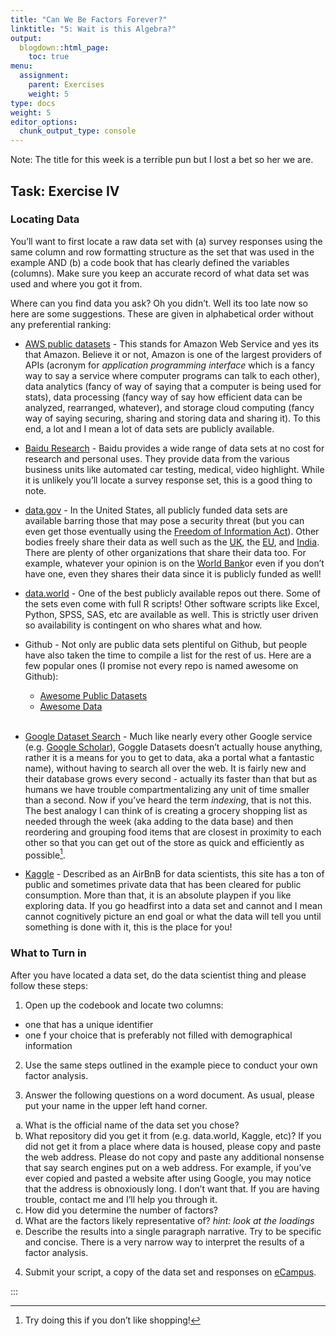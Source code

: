 ```yaml
---
title: "Can We Be Factors Forever?"
linktitle: "5: Wait is this Algebra?"
output:
  blogdown::html_page:
    toc: true
menu:
  assignment:
    parent: Exercises
    weight: 5
type: docs
weight: 5
editor_options: 
  chunk_output_type: console
---
```


Note: The title for this week is a terrible pun but I lost a bet so her we are.

## Task: Exercise IV

### Locating Data

You'll want to first locate a raw data set with (a) survey responses using the same column and row formatting structure as the set that was used in the example AND (b) a code book that has clearly defined the variables (columns). Make sure you keep an accurate record of what data set was used and where you got it from.

Where can you find data you ask? Oh you didn't. Well its too late now so here are some suggestions. These are given in alphabetical order without any preferential ranking:

- [AWS public datasets](https://registry.opendata.aws/){target="_blank"} - This stands for Amazon Web Service and yes its that Amazon. Believe it or not, Amazon is one of the largest providers of APIs (acronym for *application programming interface* which is a fancy way to say a service where computer programs can talk to each other), data analytics (fancy of way of saying that a computer is being used for stats), data processing (fancy way of say how efficient data can be analyzed, rearranged, whatever), and storage cloud computing (fancy way of saying securing, sharing and storing data and sharing it). To this end, a lot and I mean a lot of data sets are publicly available.

- [Baidu Research](https://ai.baidu.com/broad/introduction?dataset=dureader){target="_blank"} - Baidu provides a wide range of data sets at no cost for research and personal uses. They provide data from the various business units like automated car testing, medical, video highlight. While it is unlikely you'll locate a survey response set, this is a good thing to note.

- [data.gov](https://www.data.gov/){target="_blank"} - In the United States, all publicly funded data sets are available barring those that may pose a security threat (but you can even get those eventually using the [Freedom of Information Act](https://www.foia.gov/data.html){target="_blank"}). Other bodies freely share their data as well such as the [UK](https://data.gov.uk/){target="_blank"}, the [EU](https://data.europa.eu/euodp/en/data/){target="_blank"}, and [India](https://data.gov.in/){target="_blank"}. There are plenty of other organizations that share their data too. For example, whatever your opinion is on the [World Bank](https://data.worldbank.org/){target="_blank"}or even if you don't have one, even they shares their data since it is publicly funded as well!

- [data.world](https://data.world/){target="_blank"} - One of the best publicly available repos out there. Some of the sets even come with full R scripts! Other software scripts like Excel, Python, SPSS, SAS, etc are available as well. This is strictly user driven so availability is contingent on who shares what and how.

- Github - Not only are public data sets plentiful on Github, but people have also taken the time to compile a list for the rest of us. Here are a few popular ones (I promise not every repo is named awesome on Github):
  - [Awesome Public Datasets](https://github.com/awesomedata/awesome-public-datasets){target="_blank"}
  - [Awesome Data](https://github.com/viisar/awesome-datasets){target="_blank"} <br><br>

- [Google Dataset Search](https://toolbox.google.com/datasetsearch){target="_blank"} - Much like nearly every other Google service (e.g. [Google Scholar](https://scholar.google.com/){target="_blank"}), Goggle Datasets doesn't actually house anything, rather it is a means for you to get to data, aka a portal what a fantastic name), without having to search all over the web. It is fairly new and their database grows every second - actually its faster than that but as humans we have trouble compartmentalizing any unit of time smaller than a second. Now if you've heard the term *indexing*, that is not this. The best analogy I can think of is creating a grocery shopping list as needed through the week (aka adding to the data base) and then reordering and grouping food items that are closest in proximity to each other so that you can get out of the store as quick and efficiently as possible^[Try doing this if you don't like shopping!]. 
  
- [Kaggle](https://www.kaggle.com){target="_blank"} - Described as an AirBnB for data scientists, this site has a ton of public and sometimes private data that has been cleared for public consumption. More than that, it is an absolute playpen if you like exploring data. If you go headfirst into a data set and cannot and I mean cannot cognitively picture an end goal or what the data will tell you until something is done with it, this is the place for you! 
  

### What to Turn in

After you have located a data set, do the data scientist thing and please follow these steps:

1. Open up the codebook and locate two columns:
  - one that has a unique identifier
  - one f your choice that is preferably not filled with demographical information
  
2. Use the same steps outlined in the example piece to conduct your own factor analysis. 

3. Answer the following questions on a word document. As usual, please put your name in the upper left hand corner.
  a. What is the official name of the data set you chose?
  b. What repository did you get it from (e.g. data.world, Kaggle, etc)? If you did not get it from a place where data is housed, please copy and paste the web address. Please do not copy and paste any additional nonsense that say search engines put on a web address. For example, if you've ever copied and pasted a website after using Google, you may notice that the address is obnoxiously long. I don't want that. If you are having trouble, contact me and I'll help you through it.
  c. How did you determine the number of factors?
  d. What are the factors likely representative of? *hint: look at the loadings*
  e. Describe the results into a single paragraph narrative. Try to be specific and concise. There is a very narrow way to interpret the results of a factor analysis.
  
4. Submit your script, a copy of the data set and responses on [eCampus](https://ecampus.wvu.edu/){target="_blank"}.

:::
